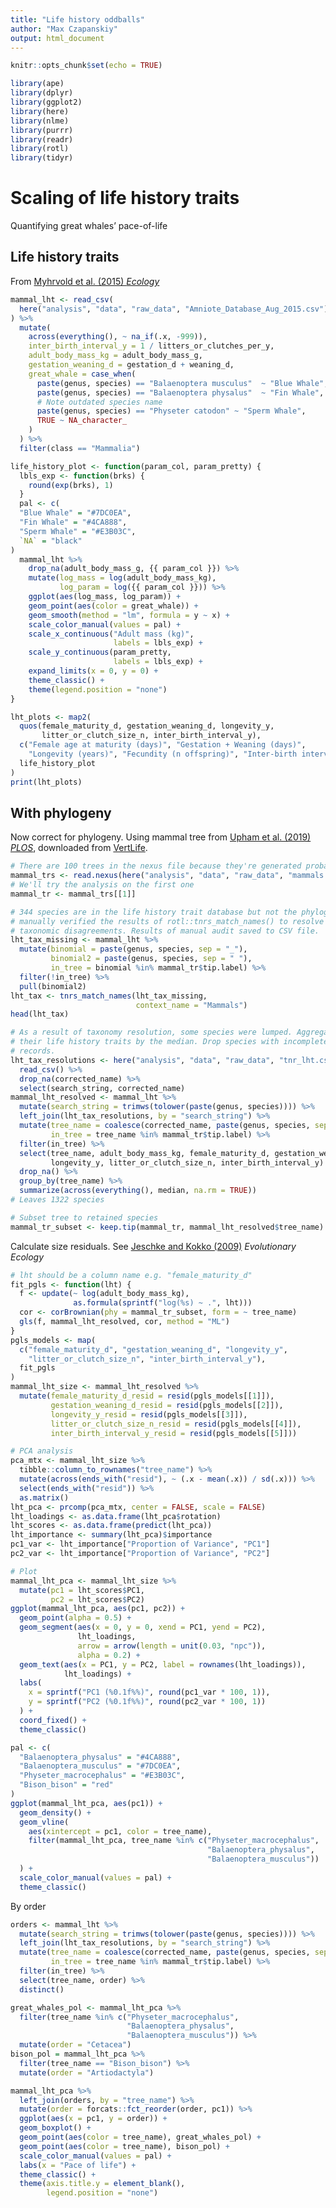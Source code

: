 ```yaml
---
title: "Life history oddballs"
author: "Max Czapanskiy"
output: html_document
---
```


```r
knitr::opts_chunk$set(echo = TRUE)
```

```r
library(ape)
library(dplyr)
library(ggplot2)
library(here)
library(nlme)
library(purrr)
library(readr)
library(rotl)
library(tidyr)
```

# Scaling of life history traits

Quantifying great whales' pace-of-life 

## Life history traits

From [Myhrvold et al. (2015) *Ecology*](https://doi.org/10.1890/15-0846R.1)

```r
mammal_lht <- read_csv(
  here("analysis", "data", "raw_data", "Amniote_Database_Aug_2015.csv"),
) %>% 
  mutate(
    across(everything(), ~ na_if(.x, -999)),
    inter_birth_interval_y = 1 / litters_or_clutches_per_y,
    adult_body_mass_kg = adult_body_mass_g,
    gestation_weaning_d = gestation_d + weaning_d,
    great_whale = case_when(
      paste(genus, species) == "Balaenoptera musculus"  ~ "Blue Whale",
      paste(genus, species) == "Balaenoptera physalus"  ~ "Fin Whale",
      # Note outdated species name
      paste(genus, species) == "Physeter catodon" ~ "Sperm Whale",
      TRUE ~ NA_character_
    )
  ) %>% 
  filter(class == "Mammalia")

life_history_plot <- function(param_col, param_pretty) {
  lbls_exp <- function(brks) {
    round(exp(brks), 1)
  }
  pal <- c(
  "Blue Whale" = "#7DC0EA",
  "Fin Whale" = "#4CA888",
  "Sperm Whale" = "#E3B03C",
  `NA` = "black"
)
  mammal_lht %>% 
    drop_na(adult_body_mass_g, {{ param_col }}) %>% 
    mutate(log_mass = log(adult_body_mass_kg),
           log_param = log({{ param_col }})) %>% 
    ggplot(aes(log_mass, log_param)) +
    geom_point(aes(color = great_whale)) +
    geom_smooth(method = "lm", formula = y ~ x) +
    scale_color_manual(values = pal) +
    scale_x_continuous("Adult mass (kg)", 
                       labels = lbls_exp) +
    scale_y_continuous(param_pretty, 
                       labels = lbls_exp) +
    expand_limits(x = 0, y = 0) +
    theme_classic() +
    theme(legend.position = "none")
}

lht_plots <- map2(
  quos(female_maturity_d, gestation_weaning_d, longevity_y, 
       litter_or_clutch_size_n, inter_birth_interval_y),
  c("Female age at maturity (days)", "Gestation + Weaning (days)", 
    "Longevity (years)", "Fecundity (n offspring)", "Inter-birth interval (y)"),
  life_history_plot
)
print(lht_plots)
```

## With phylogeny

Now correct for phylogeny. Using mammal tree from [Upham et al. (2019) *PLOS*](https://doi.org/10.1371/journal.pbio.3000494), downloaded from [VertLife](http://verlife.org/phylosubsets).

```r
# There are 100 trees in the nexus file because they're generated probabilistically.
mammal_trs <- read.nexus(here("analysis", "data", "raw_data", "mammals.nex"))
# We'll try the analysis on the first one
mammal_tr <- mammal_trs[[1]]

# 344 species are in the life history trait database but not the phylogeny. I 
# manually verified the results of rotl::tnrs_match_names() to resolve 
# taxonomic disagreements. Results of manual audit saved to CSV file.
lht_tax_missing <- mammal_lht %>% 
  mutate(binomial = paste(genus, species, sep = "_"),
         binomial2 = paste(genus, species, sep = " "),
         in_tree = binomial %in% mammal_tr$tip.label) %>% 
  filter(!in_tree) %>% 
  pull(binomial2)
lht_tax <- tnrs_match_names(lht_tax_missing,
                            context_name = "Mammals")
head(lht_tax)

# As a result of taxonomy resolution, some species were lumped. Aggregate
# their life history traits by the median. Drop species with incomplete LHT
# records.
lht_tax_resolutions <- here("analysis", "data", "raw_data", "tnr_lht.csv") %>% 
  read_csv() %>% 
  drop_na(corrected_name) %>% 
  select(search_string, corrected_name)
mammal_lht_resolved <- mammal_lht %>% 
  mutate(search_string = trimws(tolower(paste(genus, species)))) %>% 
  left_join(lht_tax_resolutions, by = "search_string") %>% 
  mutate(tree_name = coalesce(corrected_name, paste(genus, species, sep = "_")),
         in_tree = tree_name %in% mammal_tr$tip.label) %>% 
  filter(in_tree) %>% 
  select(tree_name, adult_body_mass_kg, female_maturity_d, gestation_weaning_d, 
         longevity_y, litter_or_clutch_size_n, inter_birth_interval_y) %>% 
  drop_na() %>% 
  group_by(tree_name) %>% 
  summarize(across(everything(), median, na.rm = TRUE))
# Leaves 1322 species

# Subset tree to retained species
mammal_tr_subset <- keep.tip(mammal_tr, mammal_lht_resolved$tree_name)
```

Calculate size residuals. See [Jeschke and Kokko (2009)](https://doi.org/10.1007/s10682-008-9276-y) *Evolutionary Ecology*

```r
# lht should be a column name e.g. "female_maturity_d"
fit_pgls <- function(lht) {
  f <- update(~ log(adult_body_mass_kg), 
              as.formula(sprintf("log(%s) ~ .", lht)))
  cor <- corBrownian(phy = mammal_tr_subset, form = ~ tree_name)
  gls(f, mammal_lht_resolved, cor, method = "ML")
}
pgls_models <- map(
  c("female_maturity_d", "gestation_weaning_d", "longevity_y", 
    "litter_or_clutch_size_n", "inter_birth_interval_y"),
  fit_pgls
)
mammal_lht_size <- mammal_lht_resolved %>% 
  mutate(female_maturity_d_resid = resid(pgls_models[[1]]),
         gestation_weaning_d_resid = resid(pgls_models[[2]]),
         longevity_y_resid = resid(pgls_models[[3]]),
         litter_or_clutch_size_n_resid = resid(pgls_models[[4]]),
         inter_birth_interval_y_resid = resid(pgls_models[[5]]))
```

```r
# PCA analysis
pca_mtx <- mammal_lht_size %>% 
  tibble::column_to_rownames("tree_name") %>% 
  mutate(across(ends_with("resid"), ~ (.x - mean(.x)) / sd(.x))) %>% 
  select(ends_with("resid")) %>% 
  as.matrix()
lht_pca <- prcomp(pca_mtx, center = FALSE, scale = FALSE)
lht_loadings <- as.data.frame(lht_pca$rotation)
lht_scores <- as.data.frame(predict(lht_pca))
lht_importance <- summary(lht_pca)$importance
pc1_var <- lht_importance["Proportion of Variance", "PC1"]
pc2_var <- lht_importance["Proportion of Variance", "PC2"]

# Plot
mammal_lht_pca <- mammal_lht_size %>% 
  mutate(pc1 = lht_scores$PC1,
         pc2 = lht_scores$PC2)
ggplot(mammal_lht_pca, aes(pc1, pc2)) +
  geom_point(alpha = 0.5) +
  geom_segment(aes(x = 0, y = 0, xend = PC1, yend = PC2),
               lht_loadings,
               arrow = arrow(length = unit(0.03, "npc")), 
               alpha = 0.2) +
  geom_text(aes(x = PC1, y = PC2, label = rownames(lht_loadings)),
            lht_loadings) +
  labs(
    x = sprintf("PC1 (%0.1f%%)", round(pc1_var * 100, 1)),
    y = sprintf("PC2 (%0.1f%%)", round(pc2_var * 100, 1))
  ) +
  coord_fixed() +
  theme_classic()

pal <- c(
  "Balaenoptera_physalus" = "#4CA888",
  "Balaenoptera_musculus" = "#7DC0EA",
  "Physeter_macrocephalus" = "#E3B03C",
  "Bison_bison" = "red"
)
ggplot(mammal_lht_pca, aes(pc1)) + 
  geom_density() + 
  geom_vline(
    aes(xintercept = pc1, color = tree_name),
    filter(mammal_lht_pca, tree_name %in% c("Physeter_macrocephalus",
                                            "Balaenoptera_physalus",
                                            "Balaenoptera_musculus"))
  ) +
  scale_color_manual(values = pal) +
  theme_classic()
```

By order

```r
orders <- mammal_lht %>% 
  mutate(search_string = trimws(tolower(paste(genus, species)))) %>% 
  left_join(lht_tax_resolutions, by = "search_string") %>% 
  mutate(tree_name = coalesce(corrected_name, paste(genus, species, sep = "_")),
         in_tree = tree_name %in% mammal_tr$tip.label) %>% 
  filter(in_tree) %>% 
  select(tree_name, order) %>% 
  distinct()

great_whales_pol <- mammal_lht_pca %>% 
  filter(tree_name %in% c("Physeter_macrocephalus",
                          "Balaenoptera_physalus",
                          "Balaenoptera_musculus")) %>% 
  mutate(order = "Cetacea")
bison_pol = mammal_lht_pca %>% 
  filter(tree_name == "Bison_bison") %>% 
  mutate(order = "Artiodactyla")

mammal_lht_pca %>% 
  left_join(orders, by = "tree_name") %>%
  mutate(order = forcats::fct_reorder(order, pc1)) %>% 
  ggplot(aes(x = pc1, y = order)) +
  geom_boxplot() +
  geom_point(aes(color = tree_name), great_whales_pol) +
  geom_point(aes(color = tree_name), bison_pol) +
  scale_color_manual(values = pal) +
  labs(x = "Pace of life") +
  theme_classic() +
  theme(axis.title.y = element_blank(),
        legend.position = "none")
```

